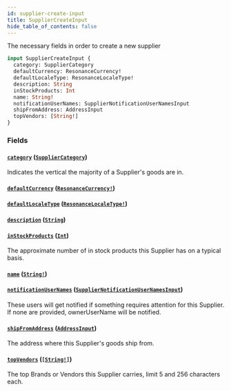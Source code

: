 ```yaml
---
id: supplier-create-input
title: SupplierCreateInput
hide_table_of_contents: false
---
```



The necessary fields in order to create a new supplier

```graphql
input SupplierCreateInput {
  category: SupplierCategory
  defaultCurrency: ResonanceCurrency!
  defaultLocaleType: ResonanceLocaleType!
  description: String
  inStockProducts: Int
  name: String!
  notificationUserNames: SupplierNotificationUserNamesInput
  shipFromAddress: AddressInput
  topVendors: [String!]
}
```


### Fields

#### [`category`](#) ([`SupplierCategory`](/developers/supplier-apis/supply-api/graphql/reference/enums/supplier-category))

Indicates the vertical the majority of a Supplier's goods are in.


#### [`defaultCurrency`](#) ([`ResonanceCurrency!`](/developers/supplier-apis/supply-api/graphql/reference/enums/resonance-currency))




#### [`defaultLocaleType`](#) ([`ResonanceLocaleType!`](/developers/supplier-apis/supply-api/graphql/reference/enums/resonance-locale-type))




#### [`description`](#) ([`String`](/developers/supplier-apis/supply-api/graphql/reference/scalars/string))




#### [`inStockProducts`](#) ([`Int`](/developers/supplier-apis/supply-api/graphql/reference/scalars/int))

The approximate number of in stock products this Supplier has on a typical basis.


#### [`name`](#) ([`String!`](/developers/supplier-apis/supply-api/graphql/reference/scalars/string))




#### [`notificationUserNames`](#) ([`SupplierNotificationUserNamesInput`](/developers/supplier-apis/supply-api/graphql/reference/inputs/supplier-notification-user-names-input))

These users will get notified if something requires attention for this Supplier.
If none are provided, ownerUserName will be notified.


#### [`shipFromAddress`](#) ([`AddressInput`](/developers/supplier-apis/supply-api/graphql/reference/inputs/address-input))

The address where this Supplier's goods ship from.


#### [`topVendors`](#) ([`[String!]`](/developers/supplier-apis/supply-api/graphql/reference/scalars/string))

The top Brands or Vendors this Supplier carries, limit 5 and 256 characters each.




